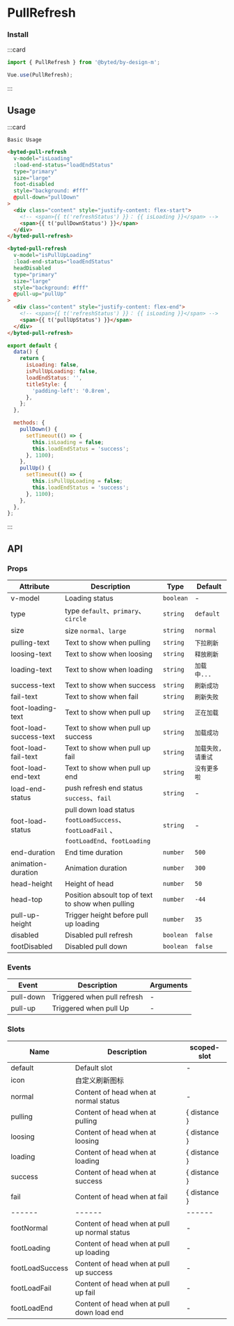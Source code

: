 # PullRefresh

### Install

:::card

```javascript
import { PullRefresh } from '@byted/by-design-m';

Vue.use(PullRefresh);
```

:::

## Usage

:::card

```topic
Basic Usage
```

```html
<byted-pull-refresh
  v-model="isLoading"
  :load-end-status="loadEndStatus"
  type="primary"
  size="large"
  foot-disabled
  style="background: #fff"
  @pull-down="pullDown"
>
  <div class="content" style="justify-content: flex-start">
    <!-- <span>{{ t('refreshStatus') }}： {{ isLoading }}</span> -->
    <span>{{ t('pullDownStatus') }}</span>
  </div>
</byted-pull-refresh>

<byted-pull-refresh
  v-model="isPullUpLoading"
  :load-end-status="loadEndStatus"
  headDisabled
  type="primary"
  size="large"
  style="background: #fff"
  @pull-up="pullUp"
>
  <div class="content" style="justify-content: flex-end">
    <!-- <span>{{ t('refreshStatus') }}： {{ isLoading }}</span> -->
    <span>{{ t('pullUpStatus') }}</span>
  </div>
</byted-pull-refresh>
```

```javascript
export default {
  data() {
    return {
      isLoading: false,
      isPullUpLoading: false,
      loadEndStatus: '',
      titleStyle: {
        'padding-left': '0.8rem',
      },
    };
  },

  methods: {
    pullDown() {
      setTimeout(() => {
        this.isLoading = false;
        this.loadEndStatus = 'success';
      }, 1100);
    },
    pullUp() {
      setTimeout(() => {
        this.isPullUpLoading = false;
        this.loadEndStatus = 'success';
      }, 1100);
    },
  },
};
```

:::

## API

### Props

| Attribute              | Description                                                                            | Type      | Default            |
| ---------------------- | -------------------------------------------------------------------------------------- | --------- | ------------------ |
| v-model                | Loading status                                                                         | `boolean` | -                  |
| type                   | type `default`、`primary`、`circle`                                                    | `string`  | `default`          |
| size                   | size `normal`、`large`                                                                 | `string`  | `normal`           |
| pulling-text           | Text to show when pulling                                                              | `string`  | `下拉刷新`         |
| loosing-text           | Text to show when loosing                                                              | `string`  | `释放刷新`         |
| loading-text           | Text to show when loading                                                              | `string`  | `加载中...`        |
| success-text           | Text to show when success                                                              | `string`  | `刷新成功`         |
| fail-text              | Text to show when fail                                                                 | `string`  | `刷新失败`         |
| foot-loading-text      | Text to show when pull up                                                              | `string`  | `正在加载`         |
| foot-load-success-text | Text to show when pull up success                                                      | `string`  | `加载成功`         |
| foot-load-fail-text    | Text to show when pull up fail                                                         | `string`  | `加载失败, 请重试` |
| foot-load-end-text     | Text to show when pull up end                                                          | `string`  | `没有更多啦`       |
| load-end-status        | push refresh end status `success`、`fail`                                              | `string`  | -                  |
| foot-load-status       | pull down load status `footLoadSuccess`、`footLoadFail` 、`footLoadEnd`、`footLoading` | `string`  | -                  |
| end-duration           | End time duration                                                                      | `number`  | `500`              |
| animation-duration     | Animation duration                                                                     | `number`  | `300`              |
| head-height            | Height of head                                                                         | `number`  | `50`               |
| head-top               | Position absoult top of text to show when pulling                                      | `number`  | `-44`              |
| pull-up-height         | Trigger height before pull up loading                                                  | `number`  | `35`               |
| disabled               | Disabled pull refresh                                                                  | `boolean` | `false`            |
| footDisabled           | Disabled pull down                                                                     | `boolean` | `false`            |

### Events

| Event     | Description                 | Arguments |
| --------- | --------------------------- | --------- |
| pull-down | Triggered when pull refresh | -         |
| pull-up   | Triggered when pull Up      | -         |

### Slots

| Name            | Description                                   | scoped-slot  |
| --------------- | --------------------------------------------- | ------------ |
| default         | Default slot                                  | -            |
| icon            | 自定义刷新图标                                |
| normal          | Content of head when at normal status         | -            |
| pulling         | Content of head when at pulling               | { distance } |
| loosing         | Content of head when at loosing               | { distance } |
| loading         | Content of head when at loading               | { distance } |
| success         | Content of head when at success               | { distance } |
| fail            | Content of head when at fail                  | { distance } |
| ------          | ------                                        | ------       |
| footNormal      | Content of head when at pull up normal status | -            |
| footLoading     | Content of head when at pull up loading       | -            |
| footLoadSuccess | Content of head when at pull up success       | -            |
| footLoadFail    | Content of head when at pull up fail          | -            |
| footLoadEnd     | Content of head when at pull down load end    | -            |
